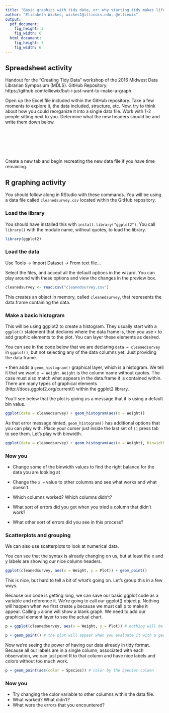```yaml
---
title: "Basic graphics with tidy data, or: why starting tidy makes life in R palatable"
author: "Elizabeth Wickes, wickes1@illinois.edu, @elliewix"
output:
  pdf_document:
    fig_height: 3
    fig_width: 6
  html_document:
    fig_height: 3
    fig_width: 6
---
```


## Spreadsheet activity

Handout for the "Creating Tidy Data" workshop of the 2016 Midwest Data Librarian Symposium (MDLS). 
GitHub Repository: https://github.com/elliewix/but-i-just-want-to-make-a-graph

Open up the Excel file included within the GitHub repository.  Take a few moments to explore it, the data included, structure, etc.  Now, try to think about how you could reorganize it into a single data file.  Work with 1-2 people sitting next to you.  Determine what the new headers should be and write them down below.

&nbsp;

&nbsp;

&nbsp;

Create a new tab and begin recreating the new data file if you have time remaining.

## R graphing activity

You should follow along in RStudio with these commands. You will be using a data file called `cleanedsurvey.csv` located within the GitHub repository.

### Load the library

You should have installed this with `install.library("ggplot2")`.  You call `library()` with the module name, without quotes, to load the library.

```r
library(ggplot2)
```


### Load the data

Use Tools -> Import Dataset -> From text file...

Select the files, and accept all the default options in the wizard.  You can play around with these options and view the changes in the preview box.

```r
cleanedsurvey <- read.csv("cleanedsurvey.csv")
```

This creates an object in memory, called `cleanedsurvey`, that represents the data.frame containing the data.

### Make a basic histogram

This will be using ggplot2 to create a histogram.  They usually start with a `ggplot()` statement that declares where the data frame is, then you use `+` to add graphic elements to the plot. You can layer these elements as desired.

You can see in the code below that we are declaring `data = cleanedsurvey` in `ggplot()`, but not selecting any of the data columns yet.  Just providing the data frame.

`+` then adds a `geom_histogram()` graphical layer, which is a histogram.  We tell it that we want `x = Weight`. `Weight` is the column name without quotes.  The case must also match what appears in the data.frame it is contained within. There are many types of graphical elements (http://docs.ggplot2.org/current/) within the ggplot2 library.

You'll see below that the plot is giving us a message that it is using a default bin value.

```r
ggplot(data = cleanedsurvey) + geom_histogram(aes(x = Weight))
```

As that error message hinted, `geom_histogram()` has additional options that you can play with.  Place your curser just inside the last set of `()` press tab to see them.  Let's play with binwidth.

```r
ggplot(data = cleanedsurvey) + geom_histogram(aes(x = Weight), binwidth = 2)
```

### Now you

* Change some of the binwidth values to find the right balance for the data you are looking at
* Change the `x =` value to other columns and see what works and what doesn't.

* Which columns worked?  Which columns didn't?
* What sort of errors did you get when you tried a column that didn't work?
* What other sort of errors did you see in this process?

### Scatterplots and grouping

We can also use scatterplots to look at numerical data.

You can see that the syntax is already changing on us, but at least the x and y labels are showing our nice column headers.

```r

ggplot(cleanedsurvey, aes(x = Weight, y = Plot)) + geom_point()

```

This is nice, but hard to tell a bit of what's going on.  Let's group this in a few ways.  

Because our code is getting long, we can save our basic ggplot code as a variable and reference it.  We're going to call our ggplot() object `p`.  Nothing will happen when we first create `p` because we must call p to make it appear.  Calling `p` alone will show a blank graph. We need to add our graphical element layer to see the actual chart.

```r

p = ggplot(cleanedsurvey, aes(x = Weight, y = Plot)) # nothing will be plotted yet

p + geom_point() # the plot will appear when you evaluate it with a geometry element

```

Now we're seeing the power of having our data already in tidy format.  Because all our labels are in a single column, associated with each observation, we can just point R to that column and have nice labels and colors without too much work.

```r

p + geom_point(aes(color = Species)) # color by the Species column

```

### Now you

* Try changing the color variable to other columns within the data file.
* What worked? What didn't?
* What were the errors that you encountered?
